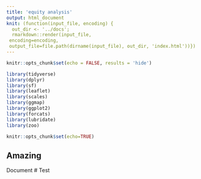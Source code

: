 ```yaml
---
title: 'equity analysis'
output: html_document
knit: (function(input_file, encoding) {
  out_dir <- '../docs';
  rmarkdown::render(input_file,
 encoding=encoding,
 output_file=file.path(dirname(input_file), out_dir, 'index.html'))})
---
```


```r
knitr::opts_chunk$set(echo = FALSE, results = 'hide')

library(tidyverse)
library(dplyr) 
library(sf)
library(leaflet)
library(scales)
library(ggmap)
library(ggplot2)
library(forcats)
library(lubridate)
library(zoo)
```

``` r
knitr::opts_chunk$set(echo=TRUE)
```

## Amazing
Document
# Test